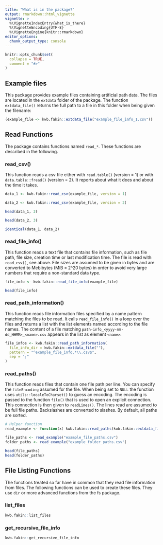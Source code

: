 ```yaml
---
title: "What is in the package?"
output: rmarkdown::html_vignette
vignette: >
  %\VignetteIndexEntry{what_is_there}
  %\VignetteEncoding{UTF-8}
  %\VignetteEngine{knitr::rmarkdown}
editor_options: 
  chunk_output_type: console
---
```


```r
knitr::opts_chunk$set(
  collapse = TRUE,
  comment = "#>"
)
```

## Example files

This package provides example files containing artificial path data. The files 
are located in the `extdata` folder of the package. The function 
`extdata_file()` returns the full path to a file in this folder when being 
given the filename:

```r
(example_file <- kwb.fakin::extdata_file("example_file_info_1.csv"))
```

## Read Functions

The package contains functions named `read_*`. These functions are 
described in the following.

### read_csv()

This function reads a csv file either with `read.table()` (version = 1) or 
with `data.table::fread()` (version = 2). It reports about what it does and 
about the time it takes.

```r
data_1 <- kwb.fakin::read_csv(example_file, version = 1) 

data_2 <- kwb.fakin::read_csv(example_file, version = 2)

head(data_1, 3)

head(data_2, 3)

identical(data_1, data_2)
```

### read_file_info()

This function reads a text file that contains file information, such as file 
path, file size, creation time or last modification time. The file is read with
`read_csv()`, see above. File sizes are assumed to be given in bytes and are
converted to Mebibytes (MiB = 2^20 bytes) in order to avoid very large numbers
that require a non-standard data type.

```r
file_info <- kwb.fakin::read_file_info(example_file)

head(file_info)
```

### read_path_information()

This function reads file information files specified by a name pattern matching
the files to be read. It calls `read_file_info()` in a loop over the files and
returns a list with the list elements named according to the file names. The
content of a file matching `path-info_<yyyy-mm-dd_HHMM>_<name>.csv` appears in
the list as element `<name>`.

```r
file_infos <- kwb.fakin::read_path_information(
  file_info_dir = kwb.fakin::extdata_file(""), 
  pattern = "^example_file_info.*\\.csv$", 
  sep = ";"
)
```

### read_paths()

This function reads files that contain one file path per line. You can specify
the `fileEncoding` assumed for the file. When being set to `NULL` the function
uses `utils::localeToCharset()` to guess an encoding. The encoding is passed to
the function `file()` that is used to open an explicit connection. This 
connection is then given to `readLines()`. The lines read are assumed to be full
file paths. Backslashes are converted to slashes. By default, all paths are 
sorted. 

```r
# Helper function
read_example <- function(x) kwb.fakin::read_paths(kwb.fakin::extdata_file(x))

file_paths <- read_example("example_file_paths.csv")
folder_paths <- read_example("example_folder_paths.csv")

head(file_paths)
head(folder_paths)
```

## File Listing Functions

The functions treated so far have in common that they read file information from
files. The following functions can be used to create these files. They use `dir`
or more advanced functions from the fs package.

### list_files

```r
kwb.fakin::list_files
```

### get_recursive_file_info

```r
kwb.fakin::get_recursive_file_info
```
